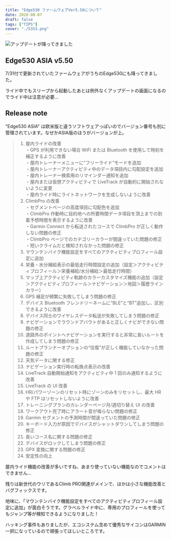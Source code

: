 ```yaml
---
title: "Edge530 ファームウェアVer5.50について"
date: 2020-08-07
draft: false
tags: ["TIPS"]
cover: "./5353.png"
---
```


![アップデートが降ってきました](./5353.png)

## Edge530 ASIA v5.50

7/31付で更新されていたファームウェアがうちのEdge530にも降ってきました。

ライド中でもスリープから起動したあとは例外なくアップデートの画面になるのでライド中は注意が必要…

## Release note

"Edge530 ASIA" は欧米版と違うソフトウェアっぽいのでバージョン番号も別に管理されています。なぜかASIA版のほうがバージョンが上。

<LinkBox url="https://www.garmin.co.jp/products/intosports/edge-530-bundle/#updateTab" />

> 1. 屋内ライドの改善  
>    ・GPS が利用できない場合 WiFi または Bluetooth を使用して時刻を補正するように改善  
>    ・屋内トレーナーメニューに“フリーライド“モードを追加  
>    ・屋内トレーナーアクティビティ中のデータ項目内に勾配設定を追加  
>    ・屋内トレーナー検索用のリマインダー通知を追加  
>    ・屋内または仮想アクティビティで LiveTrack が自動的に開始されないように変更  
>    ・屋内ライド時にライトネットワークを生成しないように改善
> 2. ClimbPro の改善  
>    ・セグメントページの高度項目に勾配色を追加  
>    ・ClimbPro 作動時に目的地への所要時間データ項目を頂上までの到着予想時間を表示するように改善  
>    ・Garmin Connect から転送されたコースで ClimbPro が正しく動作しない問題の修正  
>    ・ClimbPro ページでのカテゴリーカラーが間違っていた問題の修正  
>    ・短いクライムだと検知されなかった問題の修正
> 3. マウンテンバイク機能設定をすべてのアクティビティプロフィール設定に追加
> 4. 栄養・水分補給表示の最低走行時間設定の追加（設定＞アクティビティプロフィール＞栄養補給/水分補給＞最低走行時間）
> 5. マップ上アクティビティ軌跡のカラーカスタマイズ機能の追加（設定＞アクティビティプロフィール＞ナビゲーション＞地図＞履歴ラインカラー）
> 6. GPS 補足が頻繁に失敗してしまう問題の修正
> 7. デバイス Bluetooth フレンドリーネームに“BLE”と“BT”追加し、区別できるように改善
> 8. デバイス同士のワイヤレスデータ転送が失敗してしまう問題の修正
> 9. ナビゲーションでラウンドアバウトがあると正しくナビができない問題の修正
> 10. 道路外のポイントへナビゲーションを実行すると非常に長いルートを作成してしまう問題の修正
> 11. ルートプランナーオプションの“往復”が正しく機能していなかった問題の修正
> 12. 天気データに関する修正
> 13. ナビゲーション実行時の転換点表示の改善
> 14. LiveTrack 自動開始通知をアクティビティ中 1 回のみ通知するように改善
> 15. LiveTrack の UI 改善
> 16. HR/パワーゾーンのリセット時にゾーンのみをリセットし、最大 HR や FTP はリセットしないように改善
> 17. トレーニングプランのカレンダーページ月/週切り替え UI の改善
> 18. ワークアウト完了時にアラート音が鳴らない問題の修正
> 19. Garmin セグメントの予測時間が間違っていた問題の修正
> 20. キーボード入力が原因でデバイスがシャットダウンしてしまう問題の修正
> 21. 長いコース名に関する問題の修正
> 22. デバイスがロックしてしまう問題の修正
> 23. GPX 変換に関する問題の修正
> 24. 安定性の向上

屋内ライド機能の改善が多いですね、あまり使っていない機能なのでコメントはできません…

残りは新世代のウリであるClimb PRO関連がメインで、ほかは小さな機能改善とバグフィックスです。

地味に、「マウンテンバイク機能設定をすべてのアクティビティプロフィール設定に追加」が面白そうです。グラベルライド中に、専用のプロフィールを使ってもジャンプ等が検知できるようになりました！

ハッキング事件もありましたが、エコシステム含めて優秀なサイコンはGARMIN一択になっているので頑張ってほしいところです。

<Amzn asin="B08DD4H38R">
